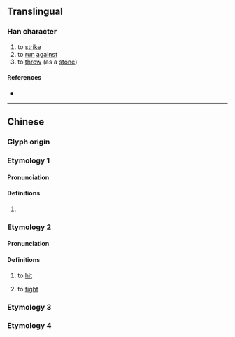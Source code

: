 {{character info}}
==Translingual==

===Han character===
{{Han char|rn=64|rad=手|as=04|sn=7|four=57082|canj=QNO|ids=⿰扌欠}}

# to [[strike]]
# to [[run]] [[against]]
# to [[throw]] (as a [[stone]])

====References====
* {{Han ref|kx=0419.140|dkj=11847|dj=0766.060|hdz=31842.010|uh=627B|ud=25211|bh=CAEE|bd=51950}}

----

==Chinese==
{{zh-forms}}

===Glyph origin===
{{Han etym}}

===Etymology 1===

====Pronunciation====
{{zh-pron
|m=zhì
|c=zit3
|cat=
}}

====Definitions====
{{zh-hanzi}}

# {{lb|zh|obsolete}} {{zh-alt-form|櫛|to [[comb]]; [[comb]]}}

===Etymology 2===
{{zh-forms|alt=撼,砍}}

====Pronunciation====
{{zh-pron
|m=kǎn
|c=ham2
|oc=y
|cat=
}}

====Definitions====
{{zh-hanzi}}

# {{lb|zh|obsolete|or|Cantonese|Nanning Pinghua}} to [[hit]]
#: {{zh-x|扻頭{tau4-2}埋牆|to bang one's head against the wall|C}}
#: {{zh-x|我 今朝{ziu1} 喺 上 格 床 起身 唔 小心 扻 嚫 個 頭。||C}}
# {{lb|zh|Cantonese}} to [[fight]]

===Etymology 3===
{{zh-see|冚|v|3=to slap}}

===Etymology 4===
{{zh-see|損|a}}